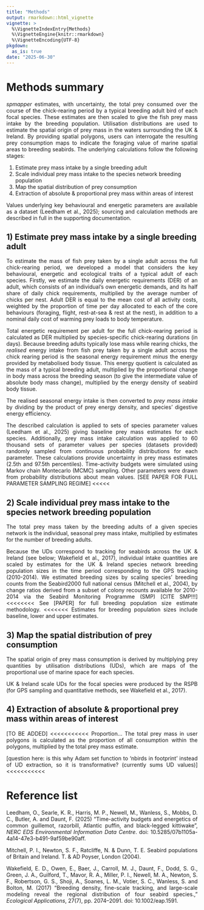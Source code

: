 ```yaml
---
title: "Methods"
output: rmarkdown::html_vignette
vignette: >
  %\VignetteIndexEntry{Methods}
  %\VignetteEngine{knitr::rmarkdown}
  %\VignetteEncoding{UTF-8}
pkgdown:
  as_is: true
date: "2025-06-30"
---
```


<style>
p {
  text-align: justify;
  text-align-last: left;
}
</style>

# Methods summary

*spmapper* estimates, with uncertainty, the total prey consumed over the course of the chick-rearing period by a typical breeding adult bird of each focal species. These estimates are then scaled to give the fish prey mass intake by the breeding population. Utilisation distributions are used to estimate the spatial origin of prey mass in the waters surrounding the UK & Ireland. By providing spatial polygons, users can interrogate the resulting prey consumption maps to indicate the foraging value of marine spatial areas to breeding seabirds. The underlying calculations follow the following stages:

1) Estimate prey mass intake by a single breeding adult
2) Scale individual prey mass intake to the species network breeding population
3) Map the spatial distribution of prey consumption
4) Extraction of absolute & proportional prey mass within areas of interest

Values underlying key behavioural and energetic parameters are available as a dataset (Leedham et al., 2025); sourcing and calculation methods are described in full in the supporting documentation. 


## 1) Estimate prey mass intake by a single breeding adult
To estimate the mass of fish prey taken by a single adult across the full chick-rearing period, we developed a model that considers the key behavioural, energetic and ecological traits of a typical adult of each species. Firstly, we estimate the daily energetic requirements (DER) of an adult, which consists of an individual's own energetic demands, and its half share of daily chick requirements, multiplied by the average number of chicks per nest. Adult DER is equal to the mean cost of all activity costs, weighted by the  proportion of time per day allocated to each of the core behaviours (foraging, flight, rest-at-sea & rest at the nest), in addition to a nominal daily cost of warming prey loads to body temperature. 

Total energetic requirement per adult for the full chick-rearing period is calculated as DER multiplied by species-specific chick-rearing durations (in days). Because breeding adults typically lose mass while rearing chicks, the *realised* energy intake from fish prey taken by a single adult across the chick rearing period is the seasonal energy requirement *minus* the energy provided by metabolised body tissue. This energy quotient is calculated as the mass of a typical breeding adult, multiplied by the proportional change in body mass across the breeding season (to give the intermediate value of absolute body mass change), multiplied by the energy density of seabird body tissue.  

The realised seasonal energy intake is then converted to *prey mass intake* by dividing by the product of prey energy density, and species' digestive energy efficiency. 

The described calculation is applied to sets of species parameter values (Leedham et al., 2025) giving baseline prey mass estimates for each species. Additionally, prey mass intake calculation was applied to 60 thousand sets of parameter values per species (datasets provided) randomly sampled from continuous probability distributions for each parameter. These calculations provide uncertainty in prey mass estimates (2.5th and 97.5th percentiles). Time-activity budgets were simulated using Markov chain Montecarlo (MCMC) sampling. Other parameters were drawn from probability distributions about mean values. [SEE PAPER FOR FULL PARAMETER SAMPLING REGIME] <<<<<



## 2) Scale individual prey mass intake to the species network breeding population

The total prey mass taken by the breeding adults of a given species network is the individual, seasonal prey mass intake, multiplied by estimates for the number of breeding adults.

Because the UDs correspond to tracking for seabirds across the UK & Ireland (see below; Wakefield et al., 2017), individual intake quantities are scaled by estimates for the UK & Ireland species network breeding population sizes in the time period corresponding to the GPS tracking (2010-2014). We estimated breeding sizes by scaling species' breeding counts from the Seabird2000 full national census (Mitchell et al., 2004), by change ratios derived from a subset of colony recounts available for 2010-2014 via the Seabird Monitoring Programme (SMP) [CITE SMP!!!] <<<<<<<<
See [PAPER] for full breeding population size estimate methodology. <<<<<<<
Estimates for breeding population sizes include baseline, lower and upper estimates. 


## 3) Map the spatial distribution of prey consumption
The spatial origin of prey mass consumption is derived by multiplying prey quantities by utilisation distributions (UDs), which are maps of the proportional use of marine space for each species.

UK & Ireland scale UDs for the focal species were produced by the RSPB (for GPS sampling and quantitative methods, see Wakefield et al., 2017).


## 4) Extraction of absolute & proportional prey mass within areas of interest
[TO BE ADDED] <<<<<<<<<<<
Proportion...
The total prey mass in user polygons is calculated as the proportion of all consumption within the polygons, multiplied by the total prey mass estimate. 

[question here: is this why Adam set function to 'nbirds in footprint' instead of UD extraction, so it is transformative? (currently sums UD values)] <<<<<<<<<<<




# Reference list
Leedham, O., Searle, K. R., Harris, M. P., Newell, M., Wanless, S., Mobbs, D. C., Butler, A. and Daunt, F. (2025) "Time-activity budgets and energetics of common guillemot, razorbill, Atlantic puffin, and black-legged kittiwake”, *NERC EDS Environmental Information Data Centre*. doi: 10.5285/07b1105a-4a14-47e3-b491-9af59be90aff.

Mitchell, P. I., Newton, S. F., Ratcliffe, N. & Dunn, T. E. Seabird populations of Britain and Ireland. T. & AD Poyser, London (2004).

Wakefield, E. D., Owen, E., Baer, J., Carroll, M. J., Daunt, F., Dodd, S. G., Green, J. A., Guilford, T., Mavor, R. A., Miller, P. I., Newell, M. A., Newton, S. F., Robertson, G. S., Shoji, A., Soanes, L. M., Votier, S. C., Wanless, S. and Bolton, M. (2017) “Breeding density, fine-scale tracking, and large-scale modeling reveal the regional distribution of four seabird species.,” *Ecological Applications*, 27(7), pp. 2074–2091. doi: 10.1002/eap.1591.
